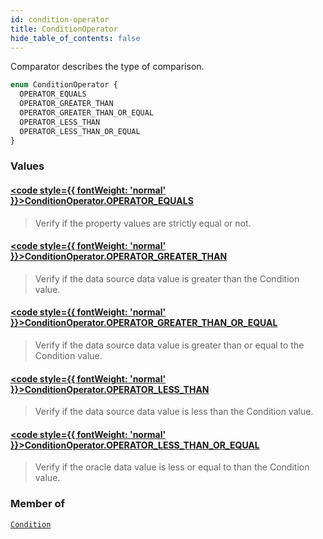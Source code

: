 ```yaml
---
id: condition-operator
title: ConditionOperator
hide_table_of_contents: false
---
```








Comparator describes the type of comparison.

```graphql
enum ConditionOperator {
  OPERATOR_EQUALS
  OPERATOR_GREATER_THAN
  OPERATOR_GREATER_THAN_OR_EQUAL
  OPERATOR_LESS_THAN
  OPERATOR_LESS_THAN_OR_EQUAL
}
```


### Values

#### [<code style={{ fontWeight: 'normal' }}>ConditionOperator.<b>OPERATOR_EQUALS</b></code>](#) 
> Verify if the property values are strictly equal or not.
> 

#### [<code style={{ fontWeight: 'normal' }}>ConditionOperator.<b>OPERATOR_GREATER_THAN</b></code>](#) 
> Verify if the data source data value is greater than the Condition value.
> 

#### [<code style={{ fontWeight: 'normal' }}>ConditionOperator.<b>OPERATOR_GREATER_THAN_OR_EQUAL</b></code>](#) 
> Verify if the data source data value is greater than or equal to the Condition
value.
> 

#### [<code style={{ fontWeight: 'normal' }}>ConditionOperator.<b>OPERATOR_LESS_THAN</b></code>](#) 
>  Verify if the data source data value is less than the Condition value.
> 

#### [<code style={{ fontWeight: 'normal' }}>ConditionOperator.<b>OPERATOR_LESS_THAN_OR_EQUAL</b></code>](#) 
> Verify if the oracle data value is less or equal to than the Condition
value.
> 



### Member of

[`Condition`](/mainnet/api/graphql/objects/condition)  <Badge class="secondary" text="object"/>



